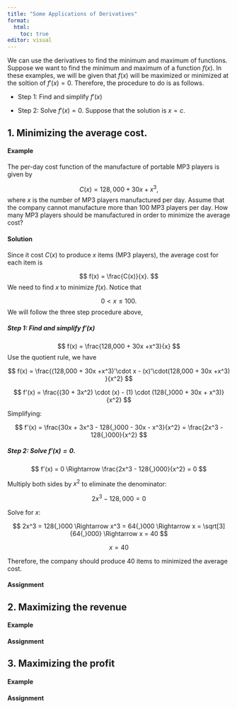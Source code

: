 ```yaml
---
title: "Some Applications of Derivatives"
format: 
  html:
    toc: true
editor: visual
---
```


We can use the derivatives to find the minimum and maximum of functions.  Suppose we want to find the minimum and maximum of a function $f(x)$. In these examples, we will be given that $f(x)$ will be maximized or minimized at the soltion of $f'(x) = 0$.  Therefore, the procedure to do is as follows. 

- Step 1: Find and simplify $f'(x)$

- Step 2: Solve $f'(x) = 0$. Suppose that the solution is $x=c$. 

## 1. Minimizing the average cost. 

#### Example

The per-day cost function of the manufacture of portable MP3 players is given by

$$
C(x) = 128,000 +30x + x^3,
$$
where $x$ is the number of MP3 players manufactured per day. Assume that the company cannot manufacture more than 100 MP3 players per day.  How many MP3 players should be manufactured in order to minimize the average cost? 

#### Solution

Since it cost $C(x)$ to produce $x$ items (MP3 players), the average cost for each item is

$$
f(x) = \frac{C(x)}{x}.
$$
We need to find $x$ to minimize $f(x)$. Notice that 

$$
0 < x \leq 100.
$$
We will follow the three step procedure above, 

##### Step 1: Find and simplify $f'(x)$

$$
f(x) = \frac{128,000 + 30x +x^3}{x}
$$
Use the quotient rule, we have

$$
f(x) = \frac{(128,000 + 30x +x^3)'\cdot x - (x)'\cdot(128,000 + 30x +x^3) }{x^2}
$$

$$
f'(x) = \frac{(30 + 3x^2) \cdot (x) - (1) \cdot (128{,}000 + 30x + x^3)}{x^2}
$$

Simplifying:

$$
f'(x) = \frac{30x + 3x^3 - 128{,}000 - 30x - x^3}{x^2}
= \frac{2x^3 - 128{,}000}{x^2}
$$

##### Step 2: Solve $f'(x) = 0$. 

$$
f'(x) = 0
\Rightarrow \frac{2x^3 - 128{,}000}{x^2} = 0
$$

Multiply both sides by  $x^2$ to eliminate the denominator:

$$
2x^3 - 128{,}000 = 0
$$

Solve for $x$:

$$
2x^3 = 128{,}000 
\Rightarrow x^3 = 64{,}000 
\Rightarrow x = \sqrt[3]{64{,}000}
\Rightarrow x = 40
$$

\textbf{Therefore, the solution is:}
$$
x = 40
$$

Therefore, the company should produce 40 items to minimized the average cost. 

#### Assignment

## 2. Maximizing the revenue

#### Example

#### Assignment 

## 3. Maximizing the profit

#### Example

#### Assignment







